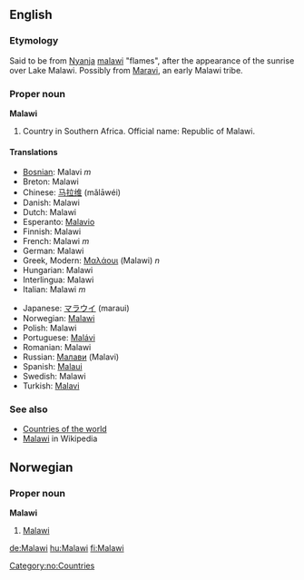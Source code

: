 ==English==
===Etymology===
Said to be from [[w:Nyanja|Nyanja]] [[malawi]] "flames", after the appearance of the sunrise over Lake Malawi.  Possibly from [[Maravi]], an early Malawi tribe.

===Proper noun===
'''Malawi'''
# Country in Southern Africa. Official name: Republic of Malawi.

====Translations====
{{top}}
*[[Bosnian]]: Malavi ''m''
*Breton: Malawi
*Chinese: [[马拉维]] (mǎlāwéi)
*Danish: Malawi
*Dutch: Malawi
*Esperanto: [[Malavio]]
*Finnish: Malawi
*French: Malawi ''m''
*German: Malawi
*Greek, Modern: [[Μαλάουι]] (Malawi) ''n''
*Hungarian: Malawi
*Interlingua: Malawi
*Italian: Malawi ''m''
{{mid}}
*Japanese: [[マラウイ]] (maraui)
*Norwegian: [[#Norwegian|Malawi]]
*Polish: Malawi
*Portuguese: [[Malávi]]
*Romanian: Malawi
*Russian: [[Малави]] (Malavi)
*Spanish: [[Malaui]]
*Swedish: Malawi
*Turkish: [[Malavi]]
{{bottom}}

===See also===
* [[Countries of the world]]
* [[w:Malawi|Malawi]] in Wikipedia

==Norwegian==
===Proper noun===
[[Category:no:Countries]]
'''Malawi'''
#[[#English|Malawi]]

[[de:Malawi]]
[[hu:Malawi]]
[[fi:Malawi]]